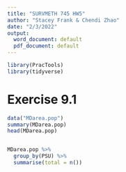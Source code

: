 ```yaml
---
title: "SURVMETH 745 HW5"
author: "Stacey Frank & Chendi Zhao"
date: "2/3/2022"
output:
  word_document: default
  pdf_document: default
---
```


```r
library(PracTools)
library(tidyverse)
```

# Exercise 9.1

```r

data("MDarea.pop")
summary(MDarea.pop)
head(MDarea.pop)


MDarea.pop %>%
  group_by(PSU) %>%
  summarise(total = n())

```

